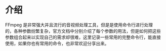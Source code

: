 
# 介绍

FFmpeg 是非常强大并且流行的音视频处理工具，但是是使用命令行进行处理的，各种参数纷繁复杂，官方文档中分别介绍了每个参数的用法，但是如何把这些参数组合起来以实现自己的需求却很难，这里记录一些常用的完整命令行，能直接使用，如果你也有常用的命令，也非常欢迎分享出来。

<DocCardList items={useCurrentSidebarCategory().items} />
